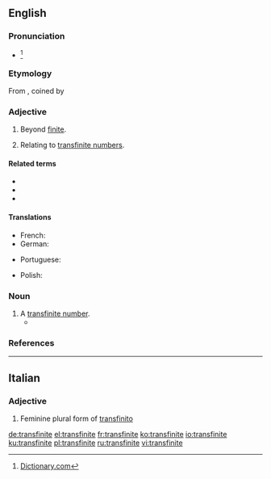==English==

===Pronunciation===
* {{IPA|/trænsˈfaɪnaɪt/|lang=en}}<ref>[http://dictionary.reference.com/browse/transfinite Dictionary.com]</ref>

===Etymology===
From {{etyl|de|en}} {{m|de|transfinit}}, coined by {{w|Georg Cantor}}

===Adjective===
{{en-adj|-}}

# Beyond [[finite]].
# {{label|en|mathematics}} Relating to [[transfinite number]]s.

====Related terms====
* {{l|en|finite}}
* {{l|en|infinite}}
* {{l|en|transfinity}}

====Translations====
{{trans-top|beyond finite}}
* French: {{t+|fr|transfini}}
* German: {{t+|de|transfinit}}
{{trans-mid}}
* Portuguese: {{t|pt|transfinito|m}}
{{trans-bottom}}
{{trans-top|relating to transfinite numbers}}
{{trans-mid}}
* Polish: {{t|pl|pozaskończony}}
{{trans-bottom}}

===Noun===
{{en-noun}}

# A [[transfinite number]].
#* {{quote-book|author=Oliver Sacks|title=Awakenings|passage=An interesting and perhaps essential formal model of this quality is to be found in Cantor's concepts of infinite sets and transfinite cardinals. The laws of ordinary, inductive mathematics do not apply to these, for the 'least part' of such '''transfinites''' are equal to the whole, and convey their infinite (i.e. world-like) quality.|year=1973}}

===References===
<references/>

----

==Italian==

===Adjective===
{{head|it|adjective form}}

# Feminine plural form of [[transfinito]]

[[de:transfinite]]
[[el:transfinite]]
[[fr:transfinite]]
[[ko:transfinite]]
[[io:transfinite]]
[[ku:transfinite]]
[[pl:transfinite]]
[[ru:transfinite]]
[[vi:transfinite]]